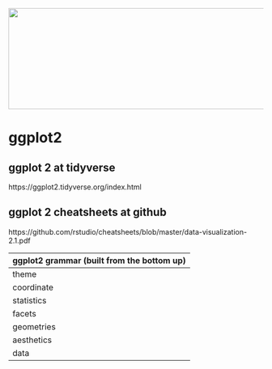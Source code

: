 <img src = "https://github.com/lzim/teampsd/blob/teampsd_style/teampsd_logo/team_psd_logo_sm.png"
     height = "200" width = "600">  

# ggplot2

## ggplot 2 at tidyverse
https://ggplot2.tidyverse.org/index.html

## ggplot 2 cheatsheets at github
https://github.com/rstudio/cheatsheets/blob/master/data-visualization-2.1.pdf

ggplot2 grammar (built from the bottom up)  |
--------------------------------------  |
theme     |
coordinate     |
statistics     |
facets    |
geometries     |
aesthetics     |
data |






